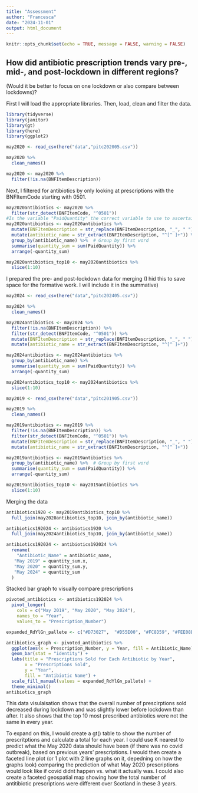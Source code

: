 ```yaml
---
title: "Assessment"
author: "Francesca"
date: "2024-11-01"
output: html_document
---
```


```r
knitr::opts_chunk$set(echo = TRUE, message = FALSE, warning = FALSE)
```

## How did antibiotic prescription trends vary pre-, mid-, and post-lockdown in different regions?
(Would it be better to focus on one lockdown or also compare between lockdowns)?

First I will load the appropriate libraries. Then, load, clean and filter the data.
```r
library(tidyverse)
library(janitor)
library(gt)
library(here)
library(ggplot2)
```

```r
may2020 <- read_csv(here("data","pitc202005.csv"))

may2020 %>% 
  clean_names()

may2020 <- may2020 %>% 
  filter(!is.na(BNFItemDescription))
```
Next, I filtered for antibiotics by only looking at prescriptions with the BNFItemCode starting with 0501.
```r
may2020antibiotics <- may2020 %>% 
  filter(str_detect(BNFItemCode, "^0501"))
#Is the variable "PaidQuantity" the correct variable to use to ascertain prescription rates?
may2020antibiotics <- may2020antibiotics %>%
  mutate(BNFItemDescription = str_replace(BNFItemDescription, "_", " ")) %>% 
  mutate(antibiotic_name = str_extract(BNFItemDescription, "^[^ ]+")) %>%
  group_by(antibiotic_name) %>%  # Group by first word
  summarise(quantity_sum = sum(PaidQuantity)) %>% 
  arrange(-quantity_sum)

may2020antibiotics_top10 <- may2020antibiotics %>% 
  slice(1:10)
```
I prepared the pre- and post-lockdown data for merging (I hid this to save space for the formative work. I will include it in the summative)
```r
may2024 <- read_csv(here("data","pitc202405.csv"))

may2024 %>% 
  clean_names()

may2024antibiotics <- may2024 %>% 
  filter(!is.na(BNFItemDescription)) %>% 
  filter(str_detect(BNFItemCode, "^0501")) %>% 
  mutate(BNFItemDescription = str_replace(BNFItemDescription, "_", " ")) %>% 
  mutate(antibiotic_name = str_extract(BNFItemDescription, "^[^ ]+"))

may2024antibiotics <- may2024antibiotics %>%
  group_by(antibiotic_name) %>%
  summarise(quantity_sum = sum(PaidQuantity)) %>% 
  arrange(-quantity_sum)

may2024antibiotics_top10 <- may2024antibiotics %>% 
  slice(1:10)
```

```r
may2019 <- read_csv(here("data","pitc201905.csv"))

may2019 %>% 
  clean_names()

may2019antibiotics <- may2019 %>% 
  filter(!is.na(BNFItemDescription)) %>% 
  filter(str_detect(BNFItemCode, "^0501")) %>% 
  mutate(BNFItemDescription = str_replace(BNFItemDescription, "_", " ")) %>% 
  mutate(antibiotic_name = str_extract(BNFItemDescription, "^[^ ]+"))

may2019antibiotics <- may2019antibiotics %>%
  group_by(antibiotic_name) %>%  # Group by first word
  summarise(quantity_sum = sum(PaidQuantity)) %>% 
  arrange(-quantity_sum)

may2019antibiotics_top10 <- may2019antibiotics %>% 
  slice(1:10)
```
Merging the data
```r
antibiotics1920 <- may2019antibiotics_top10 %>% 
  full_join(may2020antibiotics_top10, join_by(antibiotic_name))

antibiotics192024 <- antibiotics1920 %>% 
  full_join(may2024antibiotics_top10, join_by(antibiotic_name))

antibiotics192024 <- antibiotics192024 %>% 
  rename(
    "Antibiotic_Name" = antibiotic_name,
   "May 2019" = quantity_sum.x,
   "May 2020" = quantity_sum.y,
   "May 2024" = quantity_sum
  )
```
Stacked bar graph to visually compare prescriptions
```r
pivoted_antibiotics <- antibiotics192024 %>% 
  pivot_longer(
    cols = c("May 2019", "May 2020", "May 2024"), 
    names_to = "Year", 
    values_to = "Prescription_Number")

expanded_RdYlGn_pallete <- c("#D73027",  "#D55E00", "#FC8D59", "#FEE08B", "#D9EF8B",  "#B7E4A7",  "#A6D96A", "#91BF5D", "#1A9850", "#31A354", "#66BD63", "#006837" ,  "#1D5B28")

antibiotics_graph <- pivoted_antibiotics %>% 
  ggplot(aes(x = Prescription_Number, y = Year, fill = Antibiotic_Name)) +
  geom_bar(stat = "identity") +
  labs(title = "Prescriptions Sold for Each Antibiotic by Year", 
       x = "Prescriptions Sold", 
       y = "Year",
       fill = "Antibiotic Name") +
  scale_fill_manual(values = expanded_RdYlGn_pallete) +
  theme_minimal()
antibiotics_graph
```
This data visulaisation shows that the overall number of prescirptions sold decreased during lockdown and was slightly lower before lockdown than after. It also shows that the top 10 most prescribed antibiotics were not the same in every year.

To expand on this, I would create a gt() table to show the number of prescritptions and calculate a total for each year. I could use K nearest to predict what the May 2020 data should have been (if there was no covid outbreak), based on previous years' prescriptions. I would then create a faceted line plot (or 1 plot with 2 line graphs on it, depedning on how the graphs look) comparing the prediction of what May 2020 prescriptions would look like if covid didnt happen vs. what it actually was. I could also create a faceted geospatial map showing how the total number of antitibiotic prescriptions were different over Scotland in these 3 years.

